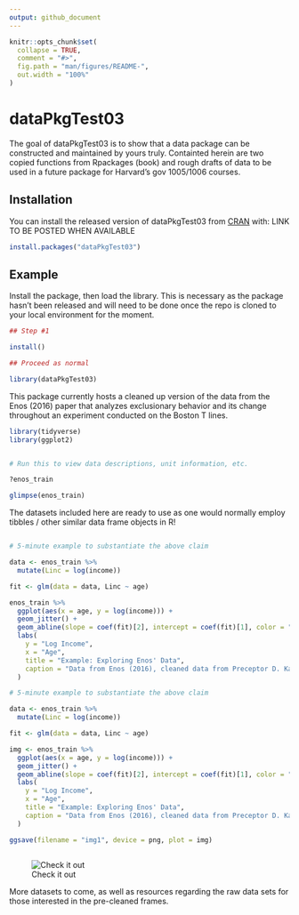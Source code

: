 ```yaml
---
output: github_document
---
```


<!-- README.md is generated from README.Rmd. Please edit that file -->

```r
knitr::opts_chunk$set(
  collapse = TRUE,
  comment = "#>",
  fig.path = "man/figures/README-",
  out.width = "100%"
)
```

# dataPkgTest03

<!-- badges: start -->
<!-- badges: end -->

The goal of dataPkgTest03 is to show that a data package can be constructed and maintained by yours truly. Containted herein are two copied functions from Rpackages (book) and rough drafts of data to be used in a future package for Harvard's gov 1005/1006 courses. 

## Installation

You can install the released version of dataPkgTest03 from [CRAN](https://CRAN.R-project.org) with: LINK TO BE POSTED WHEN AVAILABLE

``` r
install.packages("dataPkgTest03")
```

## Example

Install the package, then load the library. This is necessary as the package hasn't been released and will need to be done once the repo is cloned to your local environment for the moment. 

``` r
## Step #1

install()

```

```r

## Proceed as normal

library(dataPkgTest03)

```



This package currently hosts a cleaned up version of the data from the Enos (2016) paper that analyzes exclusionary behavior and its change throughout an experiment conducted on the Boston T lines. 

```r
library(tidyverse)
library(ggplot2)
```


```r

# Run this to view data descriptions, unit information, etc. 

?enos_train

```


```r

glimpse(enos_train)

```

The datasets included here are ready to use as one would normally employ tibbles / other similar data frame objects in R!

```r

# 5-minute example to substantiate the above claim

data <- enos_train %>% 
  mutate(Linc = log(income))

fit <- glm(data = data, Linc ~ age)

enos_train %>% 
  ggplot(aes(x = age, y = log(income))) + 
  geom_jitter() +
  geom_abline(slope = coef(fit)[2], intercept = coef(fit)[1], color = "red") +
  labs(
    y = "Log Income",
    x = "Age",
    title = "Example: Exploring Enos' Data",
    caption = "Data from Enos (2016), cleaned data from Preceptor D. Kane"
  )

```

```r

# 5-minute example to substantiate the above claim

data <- enos_train %>% 
  mutate(Linc = log(income))

fit <- glm(data = data, Linc ~ age)

img <- enos_train %>% 
  ggplot(aes(x = age, y = log(income))) + 
  geom_jitter() +
  geom_abline(slope = coef(fit)[2], intercept = coef(fit)[1], color = "red") +
  labs(
    y = "Log Income",
    x = "Age",
    title = "Example: Exploring Enos' Data",
    caption = "Data from Enos (2016), cleaned data from Preceptor D. Kane"
  )

ggsave(filename = "img1", device = png, plot = img)
  
```
![Check it out](img1)

More datasets to come, as well as resources regarding the raw data sets for those interested in the pre-cleaned frames. 





